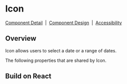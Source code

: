 
# Icon

[Component Detail](https://design.blip.ai/document/13#/button/visao-geral-button)
&nbsp;|&nbsp;
[Component Design](https://design.blip.ai/d/UbKsV1JhXTK4/design-1#/button/resumo-button)
&nbsp;|&nbsp;
[Accessibility](https://design.blip.ai/d/UbKsV1JhXTK4/design-1#/button/acessibilidade-button)

## Overview

Icon allows users to select a date or a range of dates.

<Canvas of={IconStories.Properties}></Canvas>

<Meta isTemplate />

The following properties that are shared by Icon.

<Controls />


## Build on React

<Source of={IconStories.FrameworkReact} />